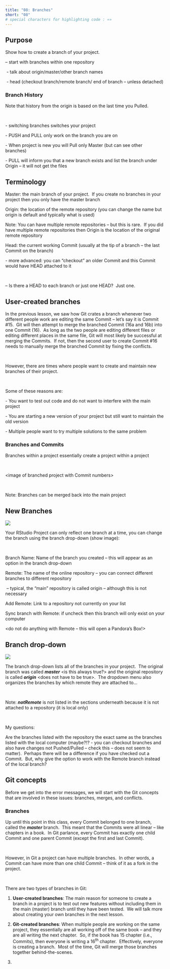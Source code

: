 ---
title: "08: Branches"
short: "08"
# special characters for highlighting code : «»
---

## Purpose

Show how to create a branch of your project.

-- start with branches within one repository

 - talk about origin/master/other branch names

 - head (checkout branch/remote branch/ end of branch -- unless detached)

### Branch History

Note that history from the origin is based on the last time you Pulled.

 

\- switching branches switches your project

\- PUSH and PULL only work on the branch you are on

\- When project is new you will Pull only Master (but can see other branches)

\- PULL will inform you that a new branch exists and list the branch under Origin -- it will not get the files

## Terminology

Master: the main branch of your project.  If you create no branches in your project then you only have the master branch

Origin: the location of the remote repository (you can change the name but origin is default and typically what is used)

Note: You can have multiple remote repositories -- but this is rare.  If you did have multiple remote repositories then Origin is the location of the original remote repository

Head: the current working Commit (usually at the tip of a branch -- the last Commit on the branch)

\- more advanced: you can "checkout" an older Commit and this Commit would have HEAD attached to it

 

-- Is there a HEAD to each branch or just one HEAD?  Just one.

## User-created branches

In the previous lesson, we saw how Git crates a branch whenever two different people work are editing the same Commit -- let's say it is Commit #15.  Git will then attempt to merge the branched Commit (16a and 16b) into one Commit (16).  As long as the two people are editing different files or editing different places in the same file, Git will most likely be successful at merging the Commits.  If not, then the second user to create Commit #16 needs to manually merge the branched Commit by fixing the conflicts.

 

However, there are times where people want to create and maintain new branches of their project. 

 

Some of these reasons are:

\- You want to test out code and do not want to interfere with the main project

\- You are starting a new version of your project but still want to maintain the old version

\- Multiple people want to try multiple solutions to the same problem

### Branches and Commits

Branches within a project essentially create a project within a project

 

\<image of branched project with Commit numbers\>

 

Note: Branches can be merged back into the main project

## New Branches

![](images/NewRemote.png)

Your RStudio Project can only reflect one branch at a time, you can change the branch using the branch drop-down (show image):

 

Branch Name: Name of the branch you created -- this will appear as an option in the branch drop-down

Remote: The name of the online repository -- you can connect different branches to different repository

 -- typical, the "main" repository is called origin -- although this is not necessary

Add Remote: Link to a repository not currently on your list

Sync branch with Remote: if uncheck then this branch will only exist on your computer

\<do not do anything with Remote -- this will open a Pandora's Box!\>

## Branch drop-down

![](images/BranchDropDown.png)

The branch drop-down lists all of the branches in your project.  The original branch was called ***master*** \<is this always true?\> and the original repository is called ***origin*** \<does not have to be true\>.  The dropdown menu also organizes the branches by which remote they are attached to...

 

Note: ***notRemote*** is not listed in the sections underneath because it is not attached to a repository (it is local only)

 

My questions:

Are the branches listed with the repository the exact same as the branches listed with the local computer (maybe?!? - you can checkout branches and also have changes not Pushed/Pulled -- check this -- does not seem to matter).  Perhaps there will be a difference if you have checked out a Commit.  But, why give the option to work with the Remote branch instead of the local branch?

## Git concepts

Before we get into the error messages, we will start with the Git concepts that are involved in these issues: branches, merges, and conflicts.

### Branches

Up until this point in this class, every Commit belonged to one branch, called the ***master*** branch.  This meant that the Commits were all linear -- like chapters in a book.  In Git parlance, every Commit has exactly one child Commit and one parent Commit (except the first and last Commit).

 

However, in Git a project can have multiple branches.  In other words, a Commit can have more than one child Commit -- think of it as a fork in the project.

 

There are two types of branches in Git:

1.   **User-created branches**: The main reason for someone to create a branch in a project is to test out new features without including them in the main (master) branch until they have been tested.  We will talk more about creating your own branches in the next lesson.\

2.   **Git-created branches**: When multiple people are working on the same project, they essentially are all working off of the same book -- and they are all writing the next chapter.  So, if the book has 15 chapter (i.e., Commits), then everyone is writing a 16^th^ chapter.  Effectively, everyone is creating a branch.  Most of the time, Git will merge those branches together behind-the-scenes.

3.  
